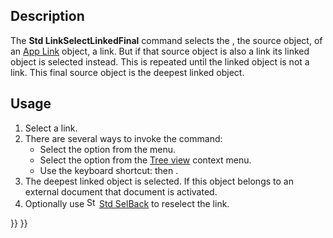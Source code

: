 <languages/>

{{Docnav
|[[Std_LinkSelectLinked|LinkSelectLinked]]
|[[Std_LinkSelectAllLinks|LinkSelectAllLinks]]
|[[Std_View_Menu|Std View Menu]]
|IconL=Std_LinkSelectLinked.svg
|IconR=Std_LinkSelectAllLinks.svg
|IconC=Freecad.svg
}}

{{GuiCommand
|Name=Std LinkSelectLinkedFinal
|MenuLocation=View → Link navigation → Go to the deepest linked object
|Workbenches=All
|Shortcut={{KEY|S}} {{KEY|D}}
|Version=0.19
|SeeAlso=[[Std_LinkSelectLinked|Std LinkSelectLinked]], [[Std_LinkSelectAllLinks|Std LinkSelectAllLinks]]
}}

== Description ==

The '''Std LinkSelectLinkedFinal''' command selects the {{PropertyData|Linked Object}}, the source object, of an [[App_Link|App Link]] object, a link. But if that source object is also a link its linked object is selected instead. This is repeated until the linked object is not a link. This final source object is the deepest linked object.

== Usage ==

# Select a link.
# There are several ways to invoke the command:
#* Select the {{MenuCommand|View → Link navigation → [[Image:Std_LinkSelectLinkedFinal.svg|16px]] Go to the deepest linked object}} option from the menu.
#* Select the {{MenuCommand|Link actions → [[Image:Std_LinkSelectLinkedFinal.svg|16px]] Go to the deepest linked object}} option from the [[Tree_view|Tree view]] context menu.
#* Use the keyboard shortcut: {{KEY|S}} then {{KEY|D}}.
# The deepest linked object is selected. If this object belongs to an external document that document is activated.
# Optionally use [[Image:Std_SelBack.svg|16px]] [[Std_SelBack|Std SelBack]] to reselect the link.


{{Docnav
|[[Std_LinkSelectLinked|LinkSelectLinked]]
|[[Std_LinkSelectAllLinks|LinkSelectAllLinks]]
|[[Std_View_Menu|Std View Menu]]
|IconL=Std_LinkSelectLinked.svg
|IconR=Std_LinkSelectAllLinks.svg
|IconC=Freecad.svg
}}

{{Std_Base_navi{{#translation:}}}}
{{Userdocnavi{{#translation:}}}}